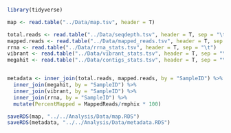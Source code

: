 ```r
library(tidyverse)
```


```r
map <- read.table("../Data/map.tsv", header = T)

total.reads <- read.table("../Data/seqdepth.tsv", header = T, sep = "\t")
mapped.reads <- read.table("../Data/mapped_reads.tsv", header = T, sep = "\t")
rrna <- read.table("../Data/rrna_stats.tsv", header = T, sep = "\t")
vibrant <- read.table("../Data/vibrant_stats.tsv", header = T, sep = "\t")
megahit <- read.table("../Data/contigs_stats.tsv", header = T, sep = "\t")


metadata <- inner_join(total.reads, mapped.reads, by = "SampleID") %>% 
  inner_join(megahit, by = "SampleID") %>% 
  inner_join(vibrant, by = "SampleID") %>% 
  inner_join(rrna, by = "SampleID") %>% 
  mutate(PercentMapped = MappedReads/rmphix * 100)

saveRDS(map, "../../Analysis/Data/map.RDS")
saveRDS(metadata, "../../Analysis/Data/metadata.RDS")
```

